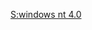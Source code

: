 {{Userbox
  |id=[[File:Windows_logo_-_1992.svg|40px]]
  |id-c=#f8fcff
  |id-s=11
  |info=該用户使用'''[[Windows NT 4.0]]'''對[[中文維基百科]]作出[[:Category:Windows NT 4.0 使用者|貢獻]]。
  |info-c=white
  |border-c=#00bfff
  |usercategory=Windows NT 4.0 使用者
}}<noinclude>
[[Category:软件用户框模板|S:windows nt 4.0]]
</noinclude>